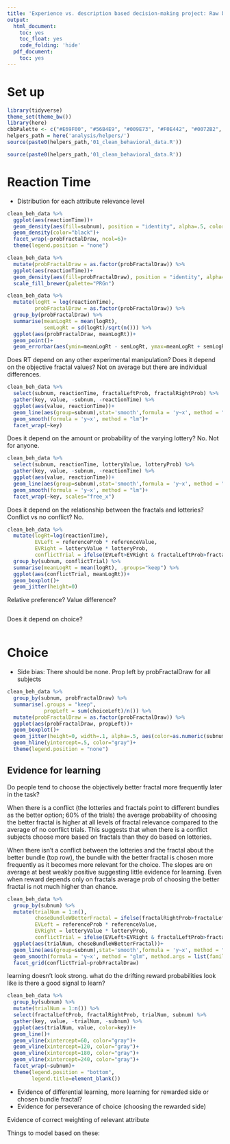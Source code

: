 ```yaml
---
title: 'Experience vs. description based decision-making project: Raw behavioral findings'
output:
  html_document:
    toc: yes
    toc_float: yes
    code_folding: 'hide'
  pdf_document:
    toc: yes
---
```


# Set up

```r
library(tidyverse)
theme_set(theme_bw())
library(here)
cbbPalette <- c("#E69F00", "#56B4E9", "#009E73", "#F0E442", "#0072B2", "#D55E00", "#CC79A7")
helpers_path = here('analysis/helpers/')
source(paste0(helpers_path,'01_clean_behavioral_data.R'))
```

```r
source(paste0(helpers_path,'01_clean_behavioral_data.R'))
```

# Reaction Time

- Distribution for each attribute relevance level

```r
clean_beh_data %>%
  ggplot(aes(reactionTime))+
  geom_density(aes(fill=subnum), position = "identity", alpha=.5, color=NA)+
  geom_density(color="black")+
  facet_wrap(~probFractalDraw, ncol=6)+
  theme(legend.position = "none")

```

```r
clean_beh_data %>%
  mutate(probFractalDraw = as.factor(probFractalDraw)) %>%
  ggplot(aes(reactionTime))+
  geom_density(aes(fill=probFractalDraw), position = "identity", alpha=.5, color=NA)+
  scale_fill_brewer(palette="PRGn")
```

```r
clean_beh_data %>%
  mutate(logRt = log(reactionTime),
         probFractalDraw = as.factor(probFractalDraw)) %>%
  group_by(probFractalDraw) %>%
  summarise(meanLogRt = mean(logRt),
            semLogRt = sd(logRt)/sqrt(n())) %>%
  ggplot(aes(probFractalDraw, meanLogRt))+
  geom_point()+
  geom_errorbar(aes(ymin=meanLogRt - semLogRt, ymax=meanLogRt + semLogRt), width=.2)
```

Does RT depend on any other experimental manipulation?
Does it depend on the objective fractal values? Not on average but there are individual differences.

```r
clean_beh_data %>%
  select(subnum, reactionTime, fractalLeftProb, fractalRightProb) %>%
  gather(key, value, -subnum, -reactionTime) %>%
  ggplot(aes(value, reactionTime))+
  geom_line(aes(group=subnum),stat='smooth',formula = 'y~x', method = "lm",se=FALSE, alpha=.1, size=1)+
  geom_smooth(formula = 'y~x', method = "lm")+
  facet_wrap(~key)
```
Does it depend on the amount or probability of the varying lottery? No. Not for anyone.

```r
clean_beh_data %>%
  select(subnum, reactionTime, lotteryValue, lotteryProb) %>%
  gather(key, value, -subnum, -reactionTime) %>%
  ggplot(aes(value, reactionTime))+
  geom_line(aes(group=subnum),stat='smooth',formula = 'y~x', method = "lm",se=FALSE, alpha=.1, size=1)+
  geom_smooth(formula = 'y~x', method = "lm")+
  facet_wrap(~key, scales="free_x")
```

Does it depend on the relationship between the fractals and lotteries?
Conflict vs no conflict? No.


```r
clean_beh_data %>%
  mutate(logRt=log(reactionTime),
         EVLeft = referenceProb * referenceValue,
         EVRight = lotteryValue * lotteryProb,
         conflictTrial = ifelse(EVLeft>EVRight & fractalLeftProb>fractalRightProb, "no conflict", ifelse(EVLeft<EVRight & fractalLeftProb<fractalRightProb, "no conflict", "conflict"))) %>%
  group_by(subnum, conflictTrial) %>%
  summarise(meanLogRt = mean(logRt), .groups="keep") %>%
  ggplot(aes(conflictTrial, meanLogRt))+
  geom_boxplot()+
  geom_jitter(height=0)
```
Relative preference?
Value difference?

```r

```

Does it depend on choice?
```r

```


# Choice

- Side bias: There should be none. Prop left by probFractalDraw for all subjects

```r
clean_beh_data %>%
  group_by(subnum, probFractalDraw) %>%
  summarise(.groups = "keep",
            propLeft = sum(choiceLeft)/n()) %>%
  mutate(probFractalDraw = as.factor(probFractalDraw)) %>%
  ggplot(aes(probFractalDraw, propLeft))+
  geom_boxplot()+
  geom_jitter(height=0, width=.1, alpha=.5, aes(color=as.numeric(subnum)))+
  geom_hline(yintercept=.5, color="gray")+
  theme(legend.position = "none")
```

## Evidence for learning

Do people tend to choose the objectively better fractal more frequently later in the task?

When there is a conflict (the lotteries and fractals point to different bundles as the better option; 60% of the trials) the average probability of choosing the better fractal is higher at all levels of fractal relevance compared to the average of no conflict trials. This suggests that when there is a conflict subjects choose more based on fractals than they do based on lotteries.

When there isn't a conflict between the lotteries and the fractal about the better bundle (top row), the bundle with the better fractal is chosen more frequently as it becomes more relevant for the choice. The slopes are on average at best weakly positive suggesting little evidence for learning. Even when reward depends only on fractals average prob of choosing the better fractal is not much higher than chance.


```r
clean_beh_data %>%
  group_by(subnum) %>%
  mutate(trialNum = 1:n(),
         choseBundleWBetterFractal = ifelse(fractalRightProb>fractalLeftProb & choiceLeft == 0, 1, ifelse(fractalLeftProb>fractalRightProb & choiceLeft == 1, 1, 0)),
         EVLeft = referenceProb * referenceValue,
         EVRight = lotteryValue * lotteryProb,
         conflictTrial = ifelse(EVLeft>EVRight & fractalLeftProb>fractalRightProb, "no conflict", ifelse(EVLeft<EVRight & fractalLeftProb<fractalRightProb, "no conflict", "conflict"))) %>%
  ggplot(aes(trialNum, choseBundleWBetterFractal))+
  geom_line(aes(group=subnum),stat='smooth',formula = 'y~x', method = "glm", method.args = list(family=binomial), fullrange=TRUE, se=FALSE, alpha=.1, size=1, color=cbbPalette[5])+
  geom_smooth(formula = 'y~x', method = "glm", method.args = list(family=binomial), fullrange=TRUE, color=cbbPalette[3])+
  facet_grid(conflictTrial~probFractalDraw)
```

learning doesn't look strong.
what do the drifting reward probabilities look like
is there a good signal to learn?

```r
clean_beh_data %>%
  group_by(subnum) %>%
  mutate(trialNum = 1:n()) %>%
  select(fractalLeftProb, fractalRightProb, trialNum, subnum) %>%
  gather(key, value, -trialNum, -subnum) %>%
  ggplot(aes(trialNum, value, color=key))+
  geom_line()+
  geom_vline(xintercept=60, color="gray")+
  geom_vline(xintercept=120, color="gray")+
  geom_vline(xintercept=180, color="gray")+
  geom_vline(xintercept=240, color="gray")+
  facet_wrap(~subnum)+
  theme(legend.position = "bottom",
        legend.title=element_blank())


```

- Evidence of differential learning, more learning for rewarded side or chosen bundle fractal?
- Evidence for perseverance of choice (choosing the rewarded side)

Evidence of correct weighting of relevant attribute


Things to model based on these:
